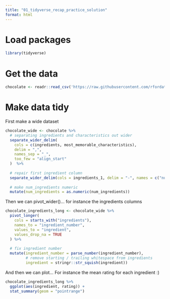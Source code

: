 ```yaml
---
title: "01_tidyverse_recap_practice_solution"
format: html
---
```


# Load packages
```r
library(tidyverse)
```


# Get the data
```r
chocolate <- readr::read_csv('https://raw.githubusercontent.com/rfordatascience/tidytuesday/master/data/2022/2022-01-18/chocolate.csv')
```

# Make data tidy 

First make a wide dataset
```r
chocolate_wide <- chocolate %>% 
  # separating ingredients and characteristics out wider
  separate_wider_delim(
    cols = c(ingredients, most_memorable_characteristics),
    delim = ",",
    names_sep = "_",
    too_few = "align_start"
  )  %>% 
  
  # repair first ingredient column
  separate_wider_delim(cols = ingredients_1, delim = "-", names = c("num_ingredients", "ingredients_1")) %>% 
  
  # make num_ingredients numeric
  mutate(num_ingredients = as.numeric(num_ingredients))
```

Then we can pivot_wider()... for instance the ingredients columns
```r
chocolate_ingredients_long <- chocolate_wide %>%
  pivot_longer(
    cols = starts_with("ingredients"),
    names_to = "ingredient_number",
    values_to = "ingredient",
    values_drop_na = TRUE
  ) %>% 
  
  # fix ingredient number
  mutate(ingredient_number = parse_number(ingredient_number),
         # remove starting / trailing whitespace from ingredients
         ingredient = stringr::str_squish(ingredient))
```

And then we can plot... For instance the mean rating for each ingredient :)
```r
chocolate_ingredients_long %>% 
  ggplot(aes(ingredient, rating)) +
  stat_summary(geom = "pointrange")
```


